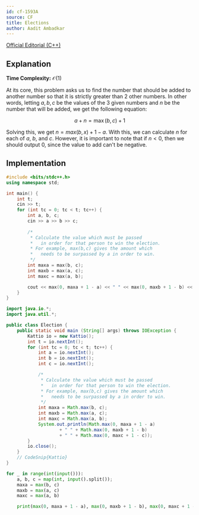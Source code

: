 ```yaml
---
id: cf-1593A
source: CF
title: Elections
author: Aadit Ambadkar
---
```


[Official Editorial (C++)](https://codeforces.com/blog/entry/96034)

## Explanation

**Time Complexity:** $\mathcal{O}(1)$

At its core, this problem asks us to find the number that should be added to another number so that it is strictly greater than 2 other numbers. 
In other words, letting $a,b,c$ be the values of the $3$ given numbers and $n$ be the number that will be added, we get the following equation:

$$a+n=\max(b,c)+1$$

Solving this, we get $n=max(b,x)+1-a$. With this, we can calculate $n$ for each of $a$, $b$, and $c$. However, it is important to note that if $n<0$, then we should output $0$, since the value to add can't be negative.

## Implementation

<LanguageSection>
<CPPSection>

```cpp
#include <bits/stdc++.h>
using namespace std;

int main() {
	int t;
	cin >> t;
	for (int tc = 0; tc < t; tc++) {
		int a, b, c;
		cin >> a >> b >> c;
	
		/*
		 * Calculate the value which must be passed
		 *   in order for that person to win the election.
		 * For example, max(b,c) gives the amount which
		 *   needs to be surpassed by a in order to win.
		 */
		int maxa = max(b, c);
		int maxb = max(a, c);
		int maxc = max(a, b);

		cout << max(0, maxa + 1 - a) << " " << max(0, maxb + 1 - b) << " " << max(0, maxc + 1 - c) << endl;
	}
}
```
</CPPSection>

<JavaSection>

```java
import java.io.*;
import java.util.*;

public class Election {
	public static void main (String[] args) throws IOException {
		Kattio io = new Kattio();
		int t = io.nextInt();
		for (int tc = 0; tc < t; tc++) {
			int a = io.nextInt();
			int b = io.nextInt();
			int c = io.nextInt();

			/*
			 * Calculate the value which must be passed
			 *   in order for that person to win the election.
			 * For example, max(b,c) gives the amount which
			 *   needs to be surpassed by a in order to win.
			 */
			int maxa = Math.max(b, c);
			int maxb = Math.max(a, c);
			int maxc = Math.max(a, b);
			System.out.println(Math.max(0, maxa + 1 - a) 
					+ " " + Math.max(0, maxb + 1 - b) 
					+ " " + Math.max(0, maxc + 1 - c));
		}
		io.close();
	}
	// CodeSnip{Kattio}
}
```
</JavaSection>
<PySection>

```py
for _ in range(int(input())):
	a, b, c = map(int, input().split());
	maxa = max(b, c)
	maxb = max(a, c)
	maxc = max(a, b)

	print(max(0, maxa + 1 - a), max(0, maxb + 1 - b), max(0, maxc + 1 - c))
```
</PySection>
</LanguageSection>
